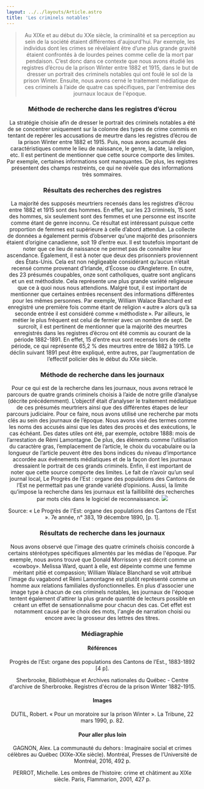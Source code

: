 ```yaml
---
layout: ../../layouts/Article.astro
title: 'Les criminels notables'
---
```


<Header titre="Les criminels notables" image="/assets/img/IMG_2302.jpg"/>

<Text>
  <blockquote>
    Au XIXe et au début du XXe siècle, la criminalité et sa perception au sein de la société étaient différentes d'aujourd'hui. Par exemple, les individus dont les crimes se révélaient être d’une plus grande gravité étaient confrontés à de lourdes peines comme celle de la mort par pendaison. C’est donc dans ce contexte que nous avons étudié les registres d’écrou de la prison Winter entre 1882 et 1915, dans le but de dresser un portrait des criminels notables qui ont foulé le sol de la prison Winter. Ensuite, nous avons cerné le traitement médiatique de ces criminels à l’aide de quatre cas spécifiques, par l'entremise des journaux locaux de l'époque.
  </blockquote>
</Text>
<Text>
  <h3>Méthode de recherche dans les registres d’écrou</h3>
La stratégie choisie afin de dresser le portrait des criminels notables a été de se concentrer uniquement sur la colonne des types de crime commis en tentant de repérer les accusations de meurtre dans les registres d’écrou de la prison Winter entre 1882 et 1915. Puis, nous avons accumulé des caractéristiques comme le lieu de naissance, le genre, la date, la religion, etc. Il est pertinent de mentionner que cette source comporte des limites. Par exemple, certaines informations sont manquantes. De plus, les registres présentent des champs restreints, ce qui ne révèle que des informations très sommaires.
</Text>
<Text>
  <h3>Résultats des recherches des registres</h3>
La majorité des supposés meurtriers recensés dans les registres d’écrou entre 1882 et 1915 sont des hommes. En effet, sur les 23 criminels, 15 sont des hommes, six seulement sont des femmes et une personne est inscrite comme étant de genre inconnu. Ce résultat est intéressant puisque cette proportion de femmes est supérieure à celle d’abord attendue. La collecte de données a également permis d’observer qu’une majorité des prisonniers étaient d’origine canadienne, soit 19 d’entre eux. Il est toutefois important de noter que ce lieu de naissance ne permet pas de connaître leur ascendance. Également, il est à noter que deux des prisonniers proviennent des États-Unis. Cela est non négligeable considérant qu’aucun n’était recensé comme provenant d’Irlande, d’Écosse ou d’Angleterre. En outre, des 23 présumés coupables, onze sont catholiques, quatre sont anglicans et un est méthodiste. Cela représente une plus grande variété religieuse que ce à quoi nous nous attendions. Malgré tout, il est important de mentionner que certaines entrées recensent des informations différentes pour les mêmes personnes. Par exemple, William Walace Blanchard est enregistré une première fois comme étant de religion « autre » alors qu’à sa seconde entrée il est considéré comme « méthodiste ». Par ailleurs, le métier le plus fréquent est celui de fermier avec un nombre de sept. De surcroît, il est pertinent de mentionner que la majorité des meurtres enregistrés dans les registres d’écrou ont été commis au courant de la période 1882-1891. En effet, 15 d’entre eux sont recensés lors de cette période, ce qui représente 65,2 % des meurtres entre de 1882 à 1915. Le déclin suivant 1891 peut être expliqué, entre autres, par l’augmentation de l’effectif policier dès le début du XXe siècle.
</Text>
<div class="flourish-embed" data-src="story/515073">
  <script src="https://public.flourish.studio/resources/embed.js"></script>
</div>
<Text>
  <h3>Méthode de recherche dans les journaux</h3>
Pour ce qui est de la recherche dans les journaux, nous avons retracé le parcours de quatre grands criminels choisis à l’aide de notre grille d’analyse (décrite précédemment). L’objectif était d’analyser le traitement médiatique de ces présumés meurtriers ainsi que des différentes étapes de leur parcours judiciaire. Pour ce faire, nous avons utilisé une recherche par mots clés au sein des journaux de l’époque. Nous avons visé des termes comme les noms des accusés ainsi que les dates des procès et des exécutions, le cas échéant. Des dates utiles ont été, par exemple, octobre 1888: mois de l’arrestation de Rémi Lamontagne. De plus, des éléments comme l’utilisation du caractère gras, l’emplacement de l’article, le choix du vocabulaire ou la longueur de l’article peuvent être des bons indices du niveau d’importance accordée aux événements médiatiques et de la façon dont les journaux dressaient le portrait de ces grands criminels. Enfin, il est important de noter que cette source comporte des limites. Le fait de n’avoir qu’un seul journal local, Le Progrès de l’Est : organe des populations des Cantons de l’Est ne permettait pas une grande variété d’opinions. Aussi, la limite qu’impose la recherche dans les journaux est la faillibilité des recherches par mots clés dans le logiciel de reconnaissance.

<img src="/assets/img/IMG_2301.jpg"/>
<p class="px-20 text-center text-gray-700 text-xs">Source: « Le Progrès de l'Est: organe des populations des Cantons de l'Est ». 7e année, n° 383, 19 décembre 1890, [p. 1].</p>
</Text>

<Text>
  <h3>Résultats de recherche dans les journaux</h3>
Nous avons observé que l'image des quatre criminels choisis concorde à certains stéréotypes spécifiques alimentés par les médias de l'époque. Par exemple, nous avons trouvé que Donald Morrisson y est décrit comme un «cowboy». Melissa Ward, quant à elle, est dépeinte comme une femme méritant pitié et compassion; William Walace Blanchard se voit attribué l'image du vagabond et Rémi Lamontagne est plutôt représenté comme un homme aux relations familiales dysfonctionnelles. En plus d'associer une image type à chacun de ces criminels notables, les journaux de l'époque tentent également d'attirer la plus grande quantité de lecteurs possible en créant un effet de sensationnalisme pour chacun des cas. Cet effet est notamment causé par le choix des mots, l'angle de narration choisi ou encore avec la grosseur des lettres des titres.
</Text>
<Chapitres 
  description=""
  chapitres={
    [
      {label: "Criminels notables - Présentation", url: "/2020/criminels-notables-1", current: true},
      {label: "Donald Morrison", url: "/2020/criminels-notables-2"},
      {label: "Mélissa Lothrop", url: "/2020/criminels-notables-3"},
      {label: "William W. Blanchard", url: "/2020/criminels-notables-4"},
      {label: "Rémi Lamontagne", url: "/2020/criminels-notables-5"},
    ]
  }
/>

<div class="p-10 lg:p-24 py-5 lg:py-12 text-sm bg-gray-400">
  <h3>Médiagraphie</h3>
<h4>Références</h4>
Progrès de l’Est: organe des populations des Cantons de l’Est., 1883-1892 [4 p].

Sherbrooke, Bibliothèque et Archives nationales du Québec - Centre d'archive de Sherbrooke. Registres d'écrou de la prison Winter 1882-1915.

<h4>Images</h4>
 DUTIL, Robert. « Pour un moratoire sur la prison Winter ». La Tribune, 22 mars 1990, p. 82.

<h4>Pour aller plus loin</h4>
GAGNON, Alex. La communauté du dehors : Imaginaire social et crimes célèbres au Québec (XIXe-XXe siècle). Montréal, Presses de l’Université de Montréal, 2016, 492 p.

PERROT, Michelle. Les ombres de l’histoire: crime et châtiment au XIXe siècle. Paris, Flammarion, 2001, 427 p.

</div>